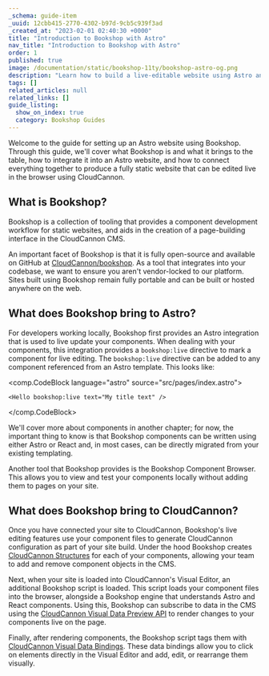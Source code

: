 ```yaml
---
_schema: guide-item
_uuid: 12cbb415-2770-4302-b97d-9cb5c939f3ad
_created_at: "2023-02-01 02:40:30 +0000"
title: "Introduction to Bookshop with Astro"
nav_title: "Introduction to Bookshop with Astro"
order: 1
published: true
image: /documentation/static/bookshop-11ty/bookshop-astro-og.png
description: "Learn how to build a live-editable website using Astro and Bookshop on CloudCannon."
tags: []
related_articles: null
related_links: []
guide_listing:
  show_on_index: true
  category: Bookshop Guides
---
```


Welcome to the guide for setting up an Astro website using Bookshop.
Through this guide, we'll cover what Bookshop is and what it brings to the table,
how to integrate it into an Astro website, and how to connect everything together
to produce a fully static website that can be edited live in the browser using CloudCannon.

## What is Bookshop?

Bookshop is a collection of tooling that provides a component development workflow for static websites,
and aids in the creation of a page-building interface in the CloudCannon CMS.

An important facet of Bookshop is that it is fully open-source and available on GitHub at [CloudCannon/bookshop](https://github.com/CloudCannon/bookshop/).
As a tool that integrates into your codebase, we want to ensure you aren't vendor-locked to our platform.
Sites built using Bookshop remain fully portable and can be built or hosted anywhere on the web.

## What does Bookshop bring to Astro?

For developers working locally, Bookshop first provides an Astro integration that is used to live update your components.
When dealing with your components, this integration provides a `bookshop:live` directive to mark a component for live editing.
The `bookshop:live` directive can be added to any component referenced from an Astro template. This looks like:

<comp.CodeBlock language="astro" source="src/pages/index.astro">
```
<Hello bookshop:live text="My title text" />
```
</comp.CodeBlock>

We'll cover more about components in another chapter; for now, the important thing to know is that Bookshop components
can be written using either Astro or React and, in most cases, can be directly migrated from your existing templating.

Another tool that Bookshop provides is the Bookshop Component Browser. This allows you to view and test your components
locally without adding them to pages on your site.

## What does Bookshop bring to CloudCannon?

Once you have connected your site to CloudCannon, Bookshop's live editing features use your component files to
generate CloudCannon configuration as part of your site build. Under the hood Bookshop creates
[CloudCannon Structures](/documentation/articles/defining-what-adds-to-an-array-with-array-structures/) for each of your components,
allowing your team to add and remove component objects in the CMS.

Next, when your site is loaded into CloudCannon's Visual Editor, an additional Bookshop script is loaded.
This script loads your component files into the browser, alongside a Bookshop engine that understands Astro and React components.
Using this, Bookshop can subscribe to data in the CMS using the [CloudCannon Visual Data Preview API](/documentation/articles/what-is-live-editing/)
to render changes to your components live on the page.

Finally, after rendering components, the Bookshop script tags them with [CloudCannon Visual Data Bindings](/documentation/articles/what-are-visual-data-bindings/).
These data bindings allow you to click on elements directly in the Visual Editor and add, edit, or rearrange them visually.
